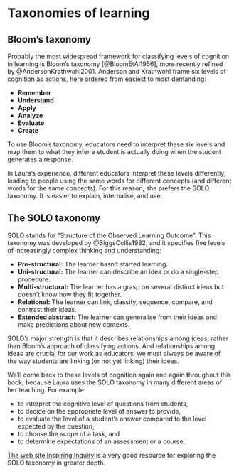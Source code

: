 # Taxonomies of learning {#sec-learning-taxonomies}

## Bloom's taxonomy

Probably the most widespread framework for classifying levels of cognition in learning is Bloom's taxonomy [@BloomEtAl1956], more recently refined by @AndersonKrathwohl2001.
Anderson and Krathwohl frame six levels of cognition as actions, here ordered from easiest to most demanding:

- **Remember**
- **Understand**
- **Apply**
- **Analyze**
- **Evaluate**
- **Create**

<!-- Each of these actions implicates a different degree of cognitive involvement. -->

To use Bloom's taxonomy, educators need to interpret these six levels and map them to what they infer a student is actually doing when the student generates a response.

In Laura's experience, different educators interpret these levels differently, leading to people using the same words for different concepts (and different words for the same concepts).
For this reason, she prefers the SOLO taxonomy. 
It is easier to explain, internalise, and use.


## The SOLO taxonomy {#sec-solo}

SOLO stands for "Structure of the Observed Learning Outcome".
This taxonomy was developed by @BiggsCollis1982, and it specifies five levels of increasingly complex thinking and understanding:

- **Pre-structural:** The learner hasn't started learning.
- **Uni-structural:** The learner can describe an idea or do a single-step procedure.
- **Multi-structural:** The learner has a grasp on several distinct ideas but doesn't know how they fit together.
- **Relational:** The learner can link, classify, sequence, compare, and contrast their ideas.
- **Extended abstract:** The learner can generalise from their ideas and make predictions about new contexts.

SOLO's major strength is that it describes relationships among ideas, rather than Bloom's approach of classifying actions.
And relationships among ideas are crucial for our work as educators: we must always be aware of the way students are linking (or not yet linking) their ideas.

We'll come back to these levels of cognition again and again throughout this book, because Laura uses the SOLO taxonomy in many different areas of her teaching.
For example:

- to interpret the cognitive level of questions from students,
- to decide on the appropriate level of answer to provide,
- to evaluate the level of a student's answer compared to the level expected by the question,
- to choose the scope of a task, and
- to determine expectations of an assessment or a course.

[The web site Inspiring Inquiry](https://www.inspiringinquiry.com/learningteaching/toolsstrategies/solo-taxonomy) is a very good resource for exploring the SOLO taxonomy in greater depth.


<!-- Updated by @AndersonKrathwohl2001. -->

<!-- Anderson and Krathwohl's [-@AndersonKrathwohl2001] updated version. -->

<!-- Updates [@AndersonKrathwohl2001]. -->

<!-- In-text page reference to @AndersonKrathwohl2001 [p. 1]. -->

<!-- In-paren pageref [@AndersonKrathwohl2001, pp. 1–5]. -->